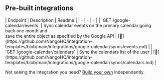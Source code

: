
## Pre-built integrations

<AccordionGroup>


<Accordion title="Others">
| Endpoint | Description | Readme |
| - | - | - |
| `GET /google-calendar/events` | Sync calendar events on the primary calendar going back one month and<br />save the entire object as specified by the Google API | [🔗](https://github.com/NangoHQ/integration-templates/blob/main/integrations/google-calendar/syncs/events.md) |
| `GET /google-calendar/calendars` | Sync the calendars list of the user | [🔗](https://github.com/NangoHQ/integration-templates/blob/main/integrations/google-calendar/syncs/calendars.md) |
</Accordion>

</AccordionGroup>

<Tip>Not seeing the integration you need? [Build your own](https://docs.nango.dev/guides/custom-integration-builder/overview) independently.</Tip>
